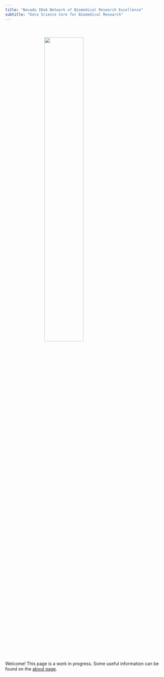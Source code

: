 ```yaml
---
title: "Nevada IDeA Network of Biomedical Research Excellence"
subtitle: "Data Science Core for Biomedical Research"
---
```


<div style="width: 100%;">
  <img src="media/img/NVINBRE-logo.jpg" 
   style="margin: 50px auto; width: 50%; display: block; max-width: 500px;">
</div>

Welcome! This page is a work in progress. Some useful information can be found on the [about page](about.html).
